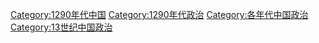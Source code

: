 [[Category:1290年代中国|Category:1290年代中国]]
[[Category:1290年代政治|Category:1290年代政治]]
[[Category:各年代中国政治|Category:各年代中国政治]]
[[Category:13世纪中国政治|Category:13世纪中国政治]]